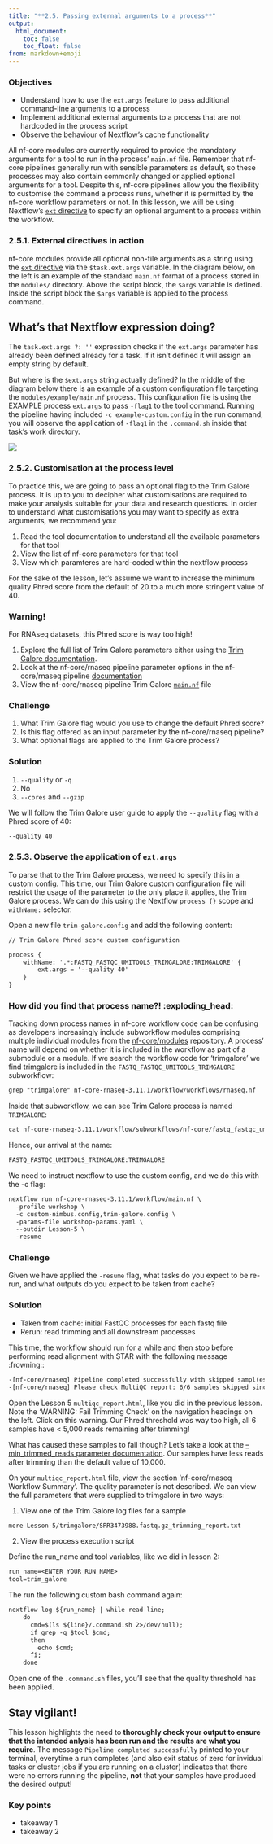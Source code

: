 ```yaml
---
title: "**2.5. Passing external arguments to a process**"
output:
  html_document:
    toc: false
    toc_float: false
from: markdown+emoji
---
```


::: callout-tip
### Objectives{.unlisted}

- Understand how to use the `ext.args` feature to pass additional command-line arguments to a process
- Implement additional external arguments to a process that are not hardcoded in the process script 
- Observe the behaviour of Nextflow's cache functionality   
:::

All nf-core modules are currently required to provide the mandatory arguments for a tool to run in the process' `main.nf` file. Remember that nf-core pipelines generally run with sensible parameters as default, so these processes may also contain commonly changed or applied optional arguments for a tool. Despite this, nf-core pipelines allow you the flexibility to customise the command a process runs, whether it is permitted by the nf-core workflow parameters or not. In this lesson, we will be using Nextflow's [`ext` directive](https://www.nextflow.io/docs/latest/process.html#ext) to specify an optional argument to a process within the workflow. 

### **2.5.1. External directives in action**

 nf-core modules provide all optional non-file arguments as a string using the [`ext` directive](https://www.nextflow.io/docs/latest/process.html#ext) via the `$task.ext.args` variable. In the diagram below, on the left is an example of the standard `main.nf` format of a process stored in the `modules/` directory. Above the script block, the `$args` variable is defined. Inside the script block the `$args` variable is applied to the process command.

::: {.callout-note}
## What's that Nextflow expression doing?
The `task.ext.args ?: ''` expression checks if the `ext.args` parameter has already been defined already for a task. If it isn't defined it will assign an empty string by default. 
:::

But where is the `$ext.args` string actually defined? In the middle of the diagram below there is an example of a custom configuration file targeting the `modules/example/main.nf` process. This configuration file is using the EXAMPLE process `ext.args` to pass `-flag1` to the tool command. Running the pipeline having included `-c example-custom.config` in the run command, you will observe the application of `-flag1` in the `.command.sh` inside that task's work directory.  

![](../figs/2.5_ext-args.png)

### **2.5.2. Customisation at the process level**

To practice this, we are going to pass an optional flag to the Trim Galore process. It is up to you to decipher what customisations are required to make your analysis suitable for your data and research questions. In order to understand what customisations you may want to specify as extra arguments, we recommend you: 

1. Read the tool documentation to understand all the available parameters for that tool 
2. View the list of nf-core parameters for that tool 
3. View which paramteres are hard-coded within the nextflow process

For the sake of the lesson, let's assume we want to increase the minimum quality Phred score from the default of 20 to a much more stringent value of 40. 

::: {.callout-warning}
### **Warning!**
For RNAseq datasets, this Phred score is way too high!
:::

1. Explore the full list of Trim Galore parameters either using the [Trim Galore documentation](https://github.com/FelixKrueger/TrimGalore/blob/master/Docs/Trim_Galore_User_Guide.md#general-options). 
2. Look at the nf-core/rnaseq pipeline parameter options in the nf-core/rnaseq pipeline [documentation](https://nf-co.re/rnaseq/3.11.1/parameters) 
3. View the nf-core/rnaseq pipeline Trim Galore [`main.nf`](https://github.com/nf-core/rnaseq/blob/master/modules/nf-core/trimgalore/main.nf) file

::: callout-tip
### **Challenge**{.unlisted}

1. What Trim Galore flag would you use to change the default Phred score? 
2. Is this flag offered as an input parameter by the nf-core/rnaseq pipeline? 
3. What optional flags are applied to the Trim Galore process? 
:::

::: {.callout-caution collapse="true"}
### Solution

1. `--quality` or `-q`
2. No
3. `--cores` and `--gzip` 
:::

We will follow the Trim Galore user guide to apply the `--quality` flag with a Phred score of 40:

```default
--quality 40
```

### **2.5.3. Observe the application of `ext.args`**

To parse that to the Trim Galore process, we need to specify this in a custom config. This time, our Trim Galore custom configuration file will restrict the usage of the parameter to the only place it applies, the Trim Galore process. We can do this using the Nextflow `process {}` scope and `withName:` selector. 

Open a new file `trim-galore.config` and add the following content:
```default
// Trim Galore Phred score custom configuration 

process {
    withName: '.*:FASTQ_FASTQC_UMITOOLS_TRIMGALORE:TRIMGALORE' {   
        ext.args = '--quality 40'
    }
}
```

::: {.callout-note}
### **How did you find that process name?!** :exploding_head:
Tracking down process names in nf-core workflow code can be confusing as developers increasingly include subworkflow modules comprising multiple individual modules from the [nf-core/modules](https://github.com/nf-core/modules) repository. A process' name will depend on whether it is included in the workflow as part of a submodule or a module. If we search the workflow code for 'trimgalore' we find trimgalore is included in the `FASTQ_FASTQC_UMITOOLS_TRIMGALORE` subworkflow: 

```default
grep "trimgalore" nf-core-rnaseq-3.11.1/workflow/workflows/rnaseq.nf
```

Inside that subworkflow, we can see Trim Galore process is named `TRIMGALORE`:

```default
cat nf-core-rnaseq-3.11.1/workflow/subworkflows/nf-core/fastq_fastqc_umitools_trimgalore/main.nf
```

Hence, our arrival at the name:

```default
FASTQ_FASTQC_UMITOOLS_TRIMGALORE:TRIMGALORE
```
:::

We need to instruct nextflow to use the custom config, and we do this with the -c flag:

```default 
nextflow run nf-core-rnaseq-3.11.1/workflow/main.nf \
  -profile workshop \
  -c custom-nimbus.config,trim-galore.config \
  -params-file workshop-params.yaml \
  --outdir Lesson-5 \
  -resume
```

::: callout-tip
### **Challenge**{.unlisted}

Given we have applied the `-resume` flag, what tasks do you expect to be re-run, and what outputs do you expect to be taken from cache?
:::

::: {.callout-caution collapse="true"}
### Solution

* Taken from cache: initial FastQC processes for each fastq file
* Rerun: read trimming and all downstream processes
:::

This time, the workflow should run for a while and then stop before performing read alignment with STAR with the following message :frowning::

```default
-[nf-core/rnaseq] Pipeline completed successfully with skipped sampl(es)-
-[nf-core/rnaseq] Please check MultiQC report: 6/6 samples skipped since they failed 10000 trimmed read threshold.-
```

Open the Lesson 5 `multiqc_report.html`, like you did in the previous lesson. Note the 'WARNING: Fail Trimming Check' on the navigation headings on the left. Click on this warning. Our Phred threshold was way too high, all 6 samples have < 5,000 reads remaining after trimming!

What has caused these samples to fail though? Let's take a look at the [--min_trimmed_reads parameter documentation](https://nf-co.re/rnaseq/3.11.1/parameters#min_trimmed_reads). Our samples have less reads after trimming than the default value of 10,000.

On your `multiqc_report.html` file, view the section 'nf-core/rnaseq Workflow Summary'. The quality parameter is not described. We can view the full parameters that were supplied to trimgalore in two ways: 

1. View one of the Trim Galore log files for a sample

```default
more Lesson-5/trimgalore/SRR3473988.fastq.gz_trimming_report.txt
```

2. View the process execution script

Define the run_name and tool variables, like we did in lesson 2:
```default
run_name=<ENTER_YOUR_RUN_NAME>
tool=trim_galore
```

The run the following custom bash command again: 
```default
nextflow log ${run_name} | while read line;
    do
      cmd=$(ls ${line}/.command.sh 2>/dev/null);
      if grep -q $tool $cmd;
      then  
        echo $cmd;     
      fi; 
    done 
```

Open one of the `.command.sh` files, you'll see that the quality threshold has been applied.

::: {.callout-important}
## Stay vigilant! 

This lesson highlights the need to **thoroughly check your output to ensure that the intended anlysis has been run and the results are what you require**. The message `Pipeline completed successfully` printed to your terminal, everytime a run completes (and also exit status of zero for invidual tasks or cluster jobs if you are running on a cluster) indicates that there were no errors running the pipeline, **not** that your samples have produced the desired output!
:::

::: {.callout-note}
### **Key points**
- takeaway 1
- takeaway 2
:::